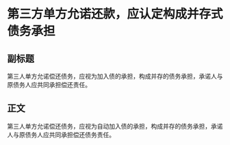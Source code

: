 # 第三方单方允诺还款，应认定构成并存式债务承担
## 副标题
第三人单方允诺偿还债务，应视为加入债的承担，构成并存的债务承担，承诺人与原债务人应共同承担偿还责任。
## 正文
第三人单方允诺偿还债务，应视为自动加入债的承担，构成并存的债务承担，承诺人与原债务人应共同承担偿还债务责任。